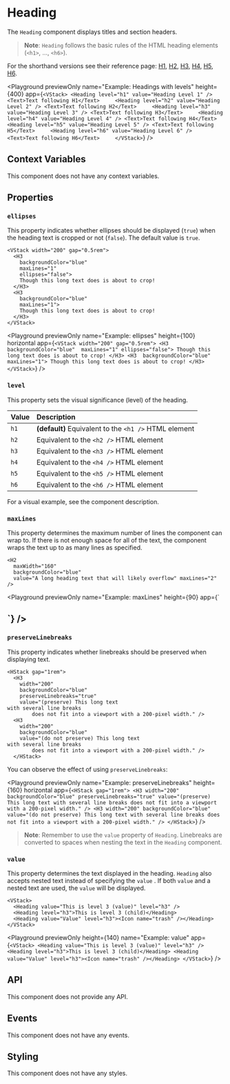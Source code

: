 # Heading

The `Heading` component displays titles and section headers.

> **Note**: `Heading` follows the basic rules of the HTML heading elements (`<h1>`, ..., `<h6>`).

For the shorthand versions see their reference page: [H1](
./H1
), [H2](
./H2
), [H3](
./H3
), [H4](
./H4
), [H5](
./H5
), [H6](
./H6
).

<Playground
  previewOnly
  name="Example: Headings with levels"
  height={400}
  app={`
  <VStack>
    <Heading level="h1" value="Heading Level 1" />
    <Text>Text following H1</Text>    
    <Heading level="h2" value="Heading Level 2" />
    <Text>Text following H2</Text>    
    <Heading level="h3" value="Heading Level 3" />
    <Text>Text following H3</Text>    
    <Heading level="h4" value="Heading Level 4" />
    <Text>Text following H4</Text>    
    <Heading level="h5" value="Heading Level 5" />
    <Text>Text following H5</Text>    
    <Heading level="h6" value="Heading Level 6" />
    <Text>Text following H6</Text>    
  </VStack>
  `}
/>

## Context Variables

This component does not have any context variables.

## Properties

### `ellipses`

This property indicates whether ellipses should be displayed (`true`)
when the heading text is cropped or not (`false`).
The default value is `true`.

```ueml copy {4}
<VStack width="200" gap="0.5rem">
  <H3 
    backgroundColor="blue" 
    maxLines="1"
    ellipses="false">
    Though this long text does is about to crop!
  </H3>
  <H3 
    backgroundColor="blue" 
    maxLines="1">
    Though this long text does is about to crop!
  </H3>
</VStack>
```

<Playground
  previewOnly
  name="Example: ellipses"
  height={100}
  horizontal
  app={`
  <VStack width="200" gap="0.5rem">
    <H3
      backgroundColor="blue" 
      maxLines="1"
      ellipses="false">
      Though this long text does is about to crop!
    </H3>
    <H3 
      backgroundColor="blue" 
      maxLines="1">
      Though this long text does is about to crop!
    </H3>
  </VStack>
  `}
/>

### `level`

This property sets the visual significance (level) of the heading.

| Value | Description                                           |
| :---- | :---------------------------------------------------- |
| `h1`  | **(default)** Equivalent to the `<h1 />` HTML element |
| `h2`  | Equivalent to the `<h2 />` HTML element               |
| `h3`  | Equivalent to the `<h3 />` HTML element               |
| `h4`  | Equivalent to the `<h4 />` HTML element               |
| `h5`  | Equivalent to the `<h5 />` HTML element               |
| `h6`  | Equivalent to the `<h6 />` HTML element               |

For a visual example, see the component description.

### `maxLines`

This property determines the maximum number of lines the component can wrap to.
If there is not enough space for all of the text,
the component wraps the text up to as many lines as specified.

```ueml copy
<H2 
  maxWidth="160" 
  backgroundColor="blue"
  value="A long heading text that will likely overflow" maxLines="2" />
```

<Playground
  previewOnly
  name="Example: maxLines"
  height={90}
  app={`
  <H2 
    maxWidth="160" 
    backgroundColor="blue"
    value="A long heading text that will likely overflow" maxLines="2" />
  `}
/>

### `preserveLinebreaks`

This property indicates whether linebreaks should be preserved when displaying text.

```ueml copy {5}
<HStack gap="1rem">
  <H3
    width="200"
    backgroundColor="blue"
    preserveLinebreaks="true"
    value="(preserve) This long text
with several line breaks
        does not fit into a viewport with a 200-pixel width." />
  <H3
    width="200"
    backgroundColor="blue"
    value="(do not preserve) This long text
with several line breaks
        does not fit into a viewport with a 200-pixel width." />
  </HStack>
```
You can observe the effect of using `preserveLinebreaks`:

<Playground
  previewOnly
  name="Example: preserveLinebreaks"
  height={160}
  horizontal
  app={`
  <HStack gap="1rem">
    <H3
      width="200"
      backgroundColor="blue"
      preserveLinebreaks="true"
      value="(preserve) This long text
  with several line breaks
          does not fit into a viewport with a 200-pixel width." />
    <H3
      width="200"
      backgroundColor="blue"
      value="(do not preserve) This long text
  with several line breaks
          does not fit into a viewport with a 200-pixel width." />
  </HStack>
  `}
/>

> **Note**: Remember to use the `value` property of `Heading`.
> Linebreaks are converted to spaces when nesting the text in the `Heading` component.

### `value`

This property determines the text displayed in the heading.
`Heading` also accepts nested text instead of specifying the 
`value`
.
If both `value` and a nested text are used, the `value` will be displayed.

```ueml copy
<VStack>
  <Heading value="This is level 3 (value)" level="h3" />
  <Heading level="h3">This is level 3 (child)</Heading>
  <Heading value="Value" level="h3"><Icon name="trash" /></Heading>
</VStack>
```

<Playground
  previewOnly
  height={140}
  name="Example: value"
  app={`
  <VStack>
    <Heading value="This is level 3 (value)" level="h3" />
    <Heading level="h3">This is level 3 (child)</Heading>
    <Heading value="Value" level="h3"><Icon name="trash" /></Heading>
  </VStack>
  `}
/>

## API

This component does not provide any API.

## Events

This component does not have any events.

## Styling

This component does not have any styles.
